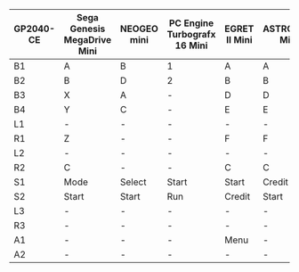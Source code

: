 | GP2040-CE | Sega Genesis <br /> MegaDrive Mini | NEOGEO mini | PC Engine <br /> Turbografx 16 Mini | EGRET II Mini | ASTROCITY Mini | Playstation Classic |
| --------- | ---------------------------------- | ----------- | ----------------------------------- | ------------- | -------------- | ------------------- |
| B1        | A                                  | B           | 1                                   | A             | A              | Cross               |
| B2        | B                                  | D           | 2                                   | B             | B              | Circle              |
| B3        | X                                  | A           | -                                   | D             | D              | Square              |
| B4        | Y                                  | C           | -                                   | E             | E              | Triangle            |
| L1        | -                                  | -           | -                                   | -             | -              | L1                  |
| R1        | Z                                  | -           | -                                   | F             | F              | R1                  |
| L2        | -                                  | -           | -                                   | -             | -              | L2                  |
| R2        | C                                  | -           | -                                   | C             | C              | R2                  |
| S1        | Mode                               | Select      | Start                               | Start         | Credit         | Start               |
| S2        | Start                              | Start       | Run                                 | Credit        | Start          | Select              |
| L3        | -                                  | -           | -                                   | -             | -              | -                   |
| R3        | -                                  | -           | -                                   | -             | -              | -                   |
| A1        | -                                  | -           | -                                   | Menu          | -              | -                   |
| A2        | -                                  | -           | -                                   | -             | -              | -                   |
